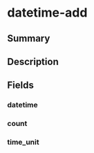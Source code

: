 
# datetime-add

## Summary

<Tooltip components={props.components} />

## Description

<Description components={props.components} />

## Fields

### datetime

<Field0 components={props.components} />

### count

<Field1 components={props.components} />

### time_unit

<Field2 components={props.components} />

